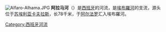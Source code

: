 {{Unreferenced|time=2022-01-25T03:07:33+00:00}}
{{noteTA
|G1=单位
}}
[[File:Alfaro-Alhama.JPG|thumb]]
'''阿拉马河'''（{{lang-es|Alhama}}）是[[西班牙|西班牙]]的河流，是[[埃布羅河|埃布羅河]]的支流，源头位于[[苏埃利亚卡夫拉斯|苏埃利亚卡夫拉斯]]，长78千米，于[[阿尔法罗|阿尔法罗]]汇入埃布羅河。

[[Category:西班牙河流|Category:西班牙河流]]